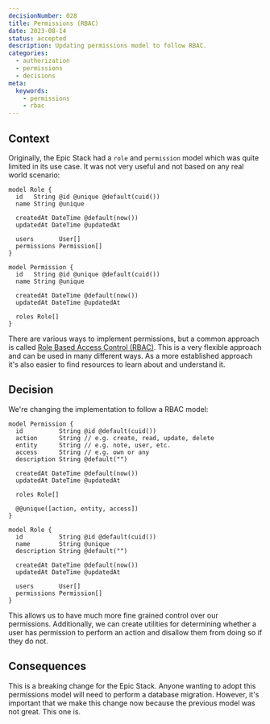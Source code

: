 ```yaml
---
decisionNumber: 028
title: Permissions (RBAC)  
date: 2023-08-14
status: accepted
description: Updating permissions model to follow RBAC.
categories:
  - authorization
  - permissions
  - decisions
meta:
  keywords:
    - permissions 
    - rbac
---
```

## Context

Originally, the Epic Stack had a `role` and `permission` model which was quite
limited in its use case. It was not very useful and not based on any real world
scenario:

```prisma
model Role {
  id   String @id @unique @default(cuid())
  name String @unique

  createdAt DateTime @default(now())
  updatedAt DateTime @updatedAt

  users       User[]
  permissions Permission[]
}

model Permission {
  id   String @id @unique @default(cuid())
  name String @unique

  createdAt DateTime @default(now())
  updatedAt DateTime @updatedAt

  roles Role[]
}
```

There are various ways to implement permissions, but a common approach is called
[Role Based Access Control (RBAC)](https://auth0.com/intro-to-iam/what-is-role-based-access-control-rbac).
This is a very flexible approach and can be used in many different ways. As a
more established approach it's also easier to find resources to learn about and
understand it.

## Decision

We're changing the implementation to follow a RBAC model:

```prisma
model Permission {
  id          String @id @default(cuid())
  action      String // e.g. create, read, update, delete
  entity      String // e.g. note, user, etc.
  access      String // e.g. own or any
  description String @default("")

  createdAt DateTime @default(now())
  updatedAt DateTime @updatedAt

  roles Role[]

  @@unique([action, entity, access])
}

model Role {
  id          String @id @default(cuid())
  name        String @unique
  description String @default("")

  createdAt DateTime @default(now())
  updatedAt DateTime @updatedAt

  users       User[]
  permissions Permission[]
}
```

This allows us to have much more fine grained control over our permissions.
Additionally, we can create utilities for determining whether a user has
permission to perform an action and disallow them from doing so if they do not.

## Consequences

This is a breaking change for the Epic Stack. Anyone wanting to adopt this
permissions model will need to perform a database migration. However, it's
important that we make this change now because the previous model was not great.
This one is.
